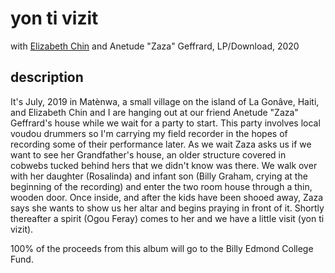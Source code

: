 <Cover src="AWP011-web-front.jpg" />

# yon ti vizit
with [Elizabeth Chin](https://elizabethjchin.com/) and Anetude "Zaza" Geffrard, LP/Download, 2020

<Bandcamp album="2093205976" />

## description

It's July, 2019 in Matènwa, a small village on the island of La Gonâve, Haiti, and Elizabeth Chin and I are hanging out at our friend Anetude "Zaza" Geffrard's house while we wait for a party to start. This party involves local voudou drummers so I'm carrying my field recorder in the hopes of recording some of their performance later. As we wait Zaza asks us if we want to see her Grandfather's house, an older structure covered in cobwebs tucked behind hers that we didn't know was there. We walk over with her daughter (Rosalinda) and infant son (Billy Graham, crying at the beginning of the recording) and enter the two room house through a thin, wooden door. Once inside, and after the kids have been shooed away, Zaza says she wants to show us her altar and begins praying in front of it. Shortly thereafter a spirit (Ogou Feray) comes to her and we have a little visit (yon ti vizit).

100% of the proceeds from this album will go to the Billy Edmond College Fund.
